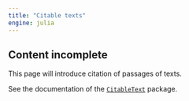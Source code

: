 ```yaml
---
title: "Citable texts"
engine: julia
---
```



:::{.callout-caution}
## Content incomplete

This page will introduce citation of passages of texts.
:::



See the documentation of the [`CitableText`](https://cite-architecture.github.io/CitableText.jl/stable/) package.